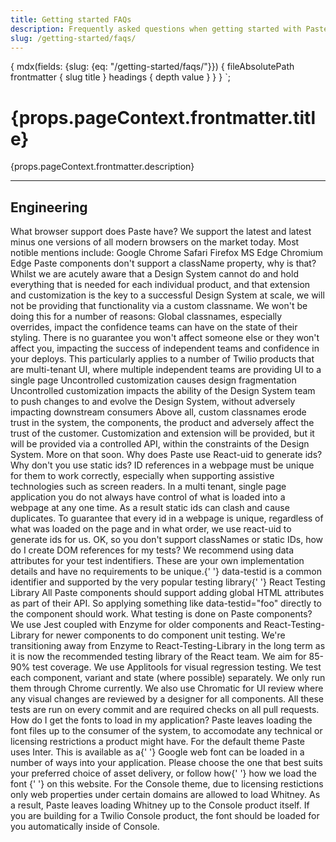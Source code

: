```yaml
---
title: Getting started FAQs
description: Frequently asked questions when getting started with Paste.
slug: /getting-started/faqs/
---
```



  {
    mdx(fields: {slug: {eq: "/getting-started/faqs/"}}) {
      fileAbsolutePath
      frontmatter {
        slug
        title
      }
      headings {
        depth
        value
      }
    }
  }
`;

<content>

<h1>{props.pageContext.frontmatter.title}</h1>

<Paragraph>{props.pageContext.frontmatter.description}</Paragraph>

</content>

---

<contentwrapper>

<PageAside data={props.data.mdx} />

<content>

## Engineering

<Stack orientation="vertical" spacing="space140">
  <Disclosure visible>
    <DisclosureHeading as="h3" variant="heading30">
      What browser support does Paste have?
    </DisclosureHeading>
    <DisclosureContent>
      <Paragraph>
        We support the latest and latest minus one versions of all modern browsers on the market today. Most notible
        mentions include:
      </Paragraph>
      <UnorderedList>
        <ListItem>Google Chrome</ListItem>
        <ListItem>Safari</ListItem>
        <ListItem>Firefox</ListItem>
        <ListItem>MS Edge</ListItem>
        <ListItem>Chromium Edge</ListItem>
      </UnorderedList>
    </DisclosureContent>
  </Disclosure>
  <Disclosure>
    <DisclosureHeading as="h3" variant="heading30">
      Paste components don't support a className property, why is that?
    </DisclosureHeading>
    <DisclosureContent>
      <Paragraph>
        Whilst we are acutely aware that a Design System cannot do and hold everything that is needed for each
        individual product, and that extension and customization is the key to a successful Design System at scale, we
        will not be providing that functionality via a custom classname.
      </Paragraph>
      <Paragraph>We won't be doing this for a number of reasons:</Paragraph>
      <UnorderedList>
        <ListItem>
          Global classnames, especially overrides, impact the confidence teams can have on the state of their styling.
          There is no guarantee you won't affect someone else or they won't affect you, impacting the success of
          independent teams and confidence in your deploys. This particularly applies to a number of Twilio products
          that are multi-tenant UI, where multiple independent teams are providing UI to a single page
        </ListItem>
        <ListItem>Uncontrolled customization causes design fragmentation</ListItem>
        <ListItem>
          Uncontrolled customization impacts the ability of the Design System team to push changes to and evolve the
          Design System, without adversely impacting downstream consumers
        </ListItem>
      </UnorderedList>
      <Paragraph>
        Above all, custom classnames erode trust in the system, the components, the product and adversely affect the
        trust of the customer.
      </Paragraph>
      <Paragraph>
        Customization and extension will be provided, but it will be provided via a controlled API, within the
        constraints of the Design System. More on that soon.
      </Paragraph>
    </DisclosureContent>
  </Disclosure>
  <Disclosure>
    <DisclosureHeading as="h3" variant="heading30">
      Why does Paste use React-uid to generate ids? Why don't you use static ids?
    </DisclosureHeading>
    <DisclosureContent>
      <Paragraph>
        ID references in a webpage must be unique for them to work correctly, especially when supporting assistive
        technologies such as screen readers. In a multi tenant, single page application you do not always have control
        of what is loaded into a webpage at any one time. As a result static ids can clash and cause duplicates.
      </Paragraph>
      <Paragraph>
        To guarantee that every id in a webpage is unique, regardless of what was loaded on the page and in what order,
        we use react-uid to generate ids for us.
      </Paragraph>
    </DisclosureContent>
  </Disclosure>
  <Disclosure>
    <DisclosureHeading as="h3" variant="heading30">
      OK, so you don't support classNames or static IDs, how do I create DOM references for my tests?
    </DisclosureHeading>
    <DisclosureContent>
      <Paragraph>We recommend using data attributes for your test indentifiers.</Paragraph>
      <Paragraph>
        These are your own implementation details and have no requirements to be unique.{' '}
        <InlineCode>data-testid</InlineCode> is a common identifier and supported by the very popular testing library{' '}
        <Anchor href="https://testing-library.com/docs/bs-react-testing-library/intro">React Testing Library</Anchor>
      </Paragraph>
      <Paragraph>
        All Paste components should support adding global HTML attributes as part of their API. So applying something
        like <InlineCode>data-testid="foo"</InlineCode> directly to the component should work.
      </Paragraph>
    </DisclosureContent>
  </Disclosure>
  <Disclosure>
    <DisclosureHeading as="h3" variant="heading30">
      What testing is done on Paste components?
    </DisclosureHeading>
    <DisclosureContent>
      <Paragraph>
        We use Jest coupled with Enzyme for older components and React-Testing-Library for newer components to do
        component unit testing. We're transitioning away from Enzyme to React-Testing-Library in the long term as it is
        now the recommended testing library of the React team. We aim for 85-90% test coverage.
      </Paragraph>
      <Paragraph>
        We use Applitools for visual regression testing. We test each component, variant and state (where possible)
        separately. We only run them through Chrome currently.
      </Paragraph>
      <Paragraph>
        We also use Chromatic for UI review where any visual changes are reviewed by a designer for all components.
      </Paragraph>
      <Paragraph>All these tests are run on every commit and are required checks on all pull requests.</Paragraph>
    </DisclosureContent>
  </Disclosure>
  <Disclosure>
    <DisclosureHeading as="h3" variant="heading30">
      How do I get the fonts to load in my application?
    </DisclosureHeading>
    <DisclosureContent>
      <Paragraph>
        Paste leaves loading the font files up to the consumer of the system, to accomodate any technical or licensing
        restrictions a product might have.
      </Paragraph>
      <Paragraph>
        For the default theme Paste uses Inter. This is available as a{' '}
        <Anchor href="https://fonts.google.com/specimen/Inter">Google web font</Anchor> can be loaded in a number of
        ways into your application. Please choose the one that best suits your preferred choice of asset delivery, or
        follow how{' '}
        <Anchor href="https://github.com/twilio-labs/paste/blob/main/packages/paste-website/src/assets/css/fonts.css#L105">
          how we load the font
        </Anchor>{' '}
        on this website.
      </Paragraph>
      <Paragraph>
        For the Console theme, due to licensing restictions only web properties under certain domains are allowed to
        load Whitney. As a result, Paste leaves loading Whitney up to the Console product itself. If you are building
        for a Twilio Console product, the font should be loaded for you automatically inside of Console.
      </Paragraph>
    </DisclosureContent>
  </Disclosure>
</Stack>

</content>

</contentwrapper>
